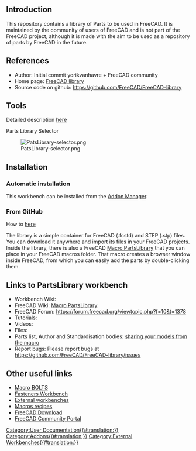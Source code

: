 <languages/>

==Introduction==

{{TOCright}}

This repository contains a library of Parts to be used in FreeCAD. It is maintained by the community of users of FreeCAD and is not part of the FreeCAD project, although it is made with the aim to be used as a repository of parts by FreeCAD in the future.

==References==

* Author: Initial commit yorikvanhavre + FreeCAD community
* Home page: [https://github.com/FreeCAD/FreeCAD-library FreeCAD library]
* Source code on github: https://github.com/FreeCAD/FreeCAD-library

==Tools==

Detailed description [https://github.com/FreeCAD/FreeCAD-library?tab=readme-ov-file#usage here]

Parts Library Selector

[[Image:PatsLibrary-selector.png]]
==Installation==

===Automatic installation===

This workbench can be installed from the [[Std_AddonMgr|Addon Manager]].

===From GitHub===

How to [https://github.com/FreeCAD/FreeCAD-library here]

The library is a simple container for FreeCAD (.fcstd) and STEP (.stp) files. You can download it anywhere and import its files in your FreeCAD projects. Inside the library, there is also a FreeCAD [[Macro_PartsLibrary|Macro PartsLibrary]] that you can place in your FreeCAD macros folder. That macro creates a browser window inside FreeCAD, from which you can easily add the parts by double-clicking them.

==Links to PartsLibrary workbench==

* Workbench Wiki: 
* FreeCAD Wiki: [[Macro_PartsLibrary|Macro PartsLibrary]]
* FreeCAD Forum: https://forum.freecad.org/viewtopic.php?f=10&t=1378
* Tutorials:
* Videos:  
* Files: 
* Parts list, Author and Standardisation bodies: [https://github.com/FreeCAD/FreeCAD-library#sharing-your-models-from-the-macro sharing your models from the macro]
* Report bugs: Please report bugs at https://github.com/FreeCAD/FreeCAD-library/issues

==Other useful links==

* [[Macro_BOLTS|Macro BOLTS]]
* [[Fasteners_Workbench|Fasteners Workbench]]
* [[External_workbenches|External workbenches]]
* [[Macros_recipes|Macros recipes]]
* [[Download|FreeCAD Download]]
* [[FreeCAD_Community_Portal|FreeCAD Community Portal]]


[[Category:User Documentation{{#translation:}}]]
[[Category:Addons{{#translation:}}]]
[[Category:External Workbenches{{#translation:}}]]